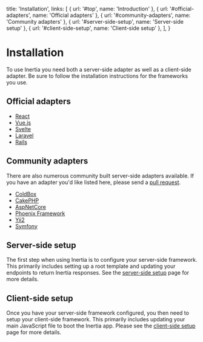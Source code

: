 
  title: 'Installation',
  links: [
    { url: '#top', name: 'Introduction' },
    { url: '#official-adapters', name: 'Official adapters' },
    { url: '#community-adapters', name: 'Community adapters' },
    { url: '#server-side-setup', name: 'Server-side setup' },
    { url: '#client-side-setup', name: 'Client-side setup' },
  ],
}

# Installation

To use Inertia you need both a server-side adapter as well as a client-side adapter. Be sure to follow the installation instructions for the frameworks you use.

## Official adapters

- [React](https://github.com/inertiajs/inertia-react)
- [Vue.js](https://github.com/inertiajs/inertia-vue)
- [Svelte](https://github.com/inertiajs/inertia-svelte)
- [Laravel](https://github.com/inertiajs/inertia-laravel)
- [Rails](https://github.com/inertiajs/inertia-rails)

## Community adapters

There are also numerous community built server-side adapters available. If you have an adapter you'd like listed here, please send a [pull request](https://github.com/inertiajs/inertiajs.com/edit/master/pages/installation.mdx).

- [ColdBox](https://github.com/elpete/cbInertia)
- [CakePHP](https://github.com/ishanvyas22/cakephp-inertiajs)
- [AspNetCore](https://github.com/Nothing-Works/inertia-aspnetcore)
- [Phoenix Framework](https://github.com/devato/inertia_phoenix)
- [Yii2](https://github.com/tbreuss/yii2-inertia)
- [Symfony](https://github.com/rompetomp/inertia-bundle)

## Server-side setup

The first step when using Inertia is to configure your server-side framework. This primarily includes setting up a root template and updating your endpoints to return Inertia responses. See the <a href="/server-side-setup">server-side setup</a> page for more details.

## Client-side setup

Once you have your server-side framework configured, you then need to setup your client-side framework. This primarily includes updating your main JavaScript file to boot the Inertia app. Please see the <a href="/client-side-setup">client-side setup</a> page for more details.
